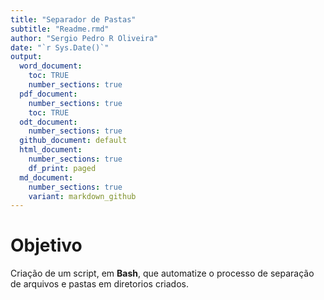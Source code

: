 ```yaml
---
title: "Separador de Pastas"
subtitle: "Readme.rmd"
author: "Sergio Pedro R Oliveira"
date: "`r Sys.Date()`"
output:
  word_document:
    toc: TRUE
    number_sections: true
  pdf_document:
    number_sections: true
    toc: TRUE
  odt_document:
    number_sections: true
  github_document: default
  html_document:
    number_sections: true
    df_print: paged
  md_document:
    number_sections: true
    variant: markdown_github
---
```


\newpage

# Objetivo

Criação de um script, em **Bash**, que automatize o processo de separação de arquivos e pastas em diretorios criados.\